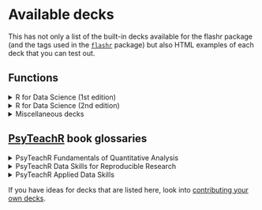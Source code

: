 # Available decks

This has not only a list of the built-in decks available for the flashr package (and the tags used in the [`flashr`](https://jeffreyrstevens.github.io/flashr/) package) but also HTML examples of each deck that you can test out.

## Functions

<details>

<summary>R for Data Science (1st edition)</summary>

-   <a href = "decks/r4ds01.html" target="_blank">Ch. 1 Introduction</a>: `r4ds01`
-   <a href = "decks/r4ds03.html" target="_blank">Ch. 3 Data visualization</a>: `r4ds03`
-   <a href = "decks/r4ds05.html" target="_blank">Ch. 5 Data transformation</a>: `r4ds05`
-   <a href = "decks/r4ds07.html" target="_blank">Ch. 7 Exploratory data analysis</a>: `r4ds07`
-   <a href = "decks/r4ds08.html" target="_blank">Ch. 8 Workflow: projects</a>: `r4ds08`
-   <a href = "decks/r4ds10.html" target="_blank">Ch. 10 Tibbles</a>: `r4ds10`
-   <a href = "decks/r4ds11.html" target="_blank">Ch. 11 Data import</a>: `r4ds11`
-   <a href = "decks/r4ds12.html" target="_blank">Ch. 12 Tidy data</a>: `r4ds12`
-   <a href = "decks/r4ds13.html" target="_blank">Ch. 13 Relational data</a>: `r4ds13`
-   <a href = "decks/r4ds14.html" target="_blank">Ch. 14 Strings</a>: `r4ds14`
-   <a href = "decks/r4ds15.html" target="_blank">Ch. 15 Factors</a>: `r4ds15`
-   <a href = "decks/r4ds16.html" target="_blank">Ch. 16 Dates and times</a>: `r4ds16`
-   <a href = "decks/r4ds18.html" target="_blank">Ch. 18 Pipes</a>: `r4ds18`
-   <a href = "decks/r4ds20.html" target="_blank">Ch. 20 Vectors</a>: `r4ds20`
-   <a href = "decks/r4ds21.html" target="_blank">Ch. 21 Iteration</a>: `r4ds21`
-   <a href = "decks/r4ds23.html" target="_blank">Ch. 23 Model basics</a>: `r4ds23`
-   <a href = "decks/r4ds25.html" target="_blank">Ch. 25 Many models</a>: `r4ds25`
-   <a href = "decks/r4ds27.html" target="_blank">Ch. 27 R Markdown</a>: `r4ds27`
-   <a href = "decks/r4ds28.html" target="_blank">Ch. 28 Graphics for communication</a>: `r4ds28`
-   <a href = "decks/r4ds29.html" target="_blank">Ch. 29 R Markdown formats</a>: `r4ds29`
-   <a href = "decks/r4ds30.html" target="_blank">Ch. 30 R Markdown workflow</a>: `r4ds30`

</details>

<details>

<summary>R for Data Science (2nd edition)</summary>

-   <a href = "html/r4ds-2e00.html" target="_blank">Ch. 0 Introduction</a>: `r4ds-2e00`
-   <a href = "html/r4ds-2e01.html" target="_blank">Ch. 1 Data visualization</a>: `r4ds-2e01`
-   <a href = "decks/r4ds-2e02.html" target="_blank">Ch. 2 Workflow: Basics</a>: `r4ds-2e02`
-   <a href = "decks/r4ds-2e03.html" target="_blank">Ch. 3 Data transformation</a>: `r4ds-2e03`
-   <a href = "decks/r4ds-2e04.html" target="_blank">Ch. 4 Workflow: Style</a>: `r4ds-2e04`
-   <a href = "decks/r4ds-2e05.html" target="_blank">Ch. 5 Data tidying</a>: `r4ds-2e05`
-   <a href = "decks/r4ds-2e07.html" target="_blank">Ch. 7 Data import</a>: `r4ds-2e07`
-   <a href = "decks/r4ds-2e09.html" target="_blank">Ch. 9 Layers</a>: `r4ds-2e09`
-   <a href = "decks/r4ds-2e10.html" target="_blank">Ch. 10 Exploratory data analysis</a>: `r4ds-2e10`
-   <a href = "decks/r4ds-2e11.html" target="_blank">Ch. 11 Communication</a>: `r4ds-2e11`
-   <a href = "decks/r4ds-2e12.html" target="_blank">Ch. 12 Logical vectors</a>: `r4ds-2e12`
-   <a href = "decks/r4ds-2e13.html" target="_blank">Ch. 13 Numbers</a>: `r4ds-2e13`
-   <a href = "decks/r4ds-2e14.html" target="_blank">Ch. 14 Strings</a>: `r4ds-2e14`
-   <a href = "decks/r4ds-2e15.html" target="_blank">Ch. 15 Regular expressions</a>: `r4ds-2e15`
-   <a href = "decks/r4ds-2e16.html" target="_blank">Ch. 16 Factors</a>: `r4ds-2e16`
-   <a href = "decks/r4ds-2e17.html" target="_blank">Ch. 17 Dates and times</a>: `r4ds-2e17`
-   <a href = "decks/r4ds-2e18.html" target="_blank">Ch. 18 Missing values</a>: `r4ds-2e18`
-   <a href = "decks/r4ds-2e19.html" target="_blank">Ch. 19 Joins</a>: `r4ds-2e19`
-   <a href = "decks/r4ds-2e20.html" target="_blank">Ch. 20 Spreadsheets</a>: `r4ds-2e20`
-   <a href = "decks/r4ds-2e21.html" target="_blank">Ch. 21 Databases</a>: `r4ds-2e21`
-   <a href = "decks/r4ds-2e22.html" target="_blank">Ch. 22 Arrow</a>: `r4ds-2e22`
-   <a href = "decks/r4ds-2e23.html" target="_blank">Ch. 23 Hierarchical data</a>: `r4ds-2e23`
-   <a href = "decks/r4ds-2e24.html" target="_blank">Ch. 24 Web scraping</a>: `r4ds-2e24`
-   <a href = "decks/r4ds-2e25.html" target="_blank">Ch. 25 Functions</a>: `r4ds-2e25`
-   <a href = "decks/r4ds-2e26.html" target="_blank">Ch. 26 Iteration</a>: `r4ds-2e26`
-   <a href = "decks/r4ds-2e27.html" target="_blank">Ch. 27 Base R</a>: `r4ds-2e27`
-   <a href = "decks/r4ds-2e28.html" target="_blank">Ch. 28 Quarto</a>: `r4ds-2e28`
-   <a href = "decks/r4ds-2e29.html" target="_blank">Ch. 29 Quarto formats</a>: `r4ds-2e29`

</details>

<details>

<summary>Miscellaneous decks</summary>

-   <a href = "decks/data_types.html" target="_blank">Data types</a>: `data_types`
-   <a href = "decks/operators.html" target="_blank">Operators</a>: `operators`
-   <a href = "decks/vectors.html" target="_blank">Vectors</a>: `vectors`

</details>

## [PsyTeachR](https://psyteachr.github.io/) book glossaries

<details>

<summary>PsyTeachR Fundamentals of Quantitative Analysis</summary>

-   <a href = "decks/psyteachr_fqa01.html" target="_blank">Ch. 1 Introduction to programming</a>: `psyteachr_fqa01`
-   <a href = "decks/psyteachr_fqa02.html" target="_blank">Ch. 2 Creating reproducible documents</a>: `psyteachr_fqa002`
-   <a href = "decks/psyteachr_fqa03.html" target="_blank">Ch. 3 Intro to data visualisation</a>: `psyteachr_fqa03`
-   <a href = "decks/psyteachr_fqa04.html" target="_blank">Ch. 4 Data wrangling 1</a>: `psyteachr_fqa04`
-   <a href = "decks/psyteachr_fqa05.html" target="_blank">Ch. 5 Data wrangling 2</a>: `psyteachr_fqa05`
-   <a href = "decks/psyteachr_fqa06.html" target="_blank">Ch. 6 Data wrangling 3</a>: `psyteachr_fqa06`
-   <a href = "decks/psyteachr_fqa07.html" target="_blank">Ch. 7 Scatterplots, boxplots, violin plots</a>: `psyteachr_fqa07`
-   <a href = "decks/psyteachr_fqa08.html" target="_blank">Ch. 8 Regression with continuous predictor</a>: `psyteachr_fqa08`
-   <a href = "decks/psyteachr_fqa09.html" target="_blank">Ch. 9 Regression with categorical predictor</a>: `psyteachr_fqa09`
-   <a href = "decks/psyteachr_fqa10.html" target="_blank">Ch. 10 Statistical power</a>: `psyteachr_fqa10`
-   <a href = "decks/psyteachr_fqa11.html" target="_blank">Ch. 11 Missing data</a>: `psyteachr_fqa11`
-   <a href = "decks/psyteachr_fqa12.html" target="_blank">Ch. 12 One-way ANOVA</a>: `psyteachr_fqa12`
-   <a href = "decks/psyteachr_fqa13.html" target="_blank">Ch. 13 Factorial ANOVA</a>: `psyteachr_fqa13`
-   <a href = "decks/psyteachr_fqa14.html" target="_blank">Ch. 14 Multiple regression</a>: `psyteachr_fqa14`
-   <a href = "decks/psyteachr_fqa15.html" target="_blank">Ch. 15 Analysis Journey 1</a>: `psyteachr_fqa15`
-   <a href = "decks/psyteachr_fqa16.html" target="_blank">Ch. 16 Analysis Journey 2</a>: `psyteachr_fqa16`
<!-- -   <a href = "decks/psyteachr_fqa17.html" target="_blank">Ch. 17 Multiple regression</a>: `psyteachr_fqa17` -->

</details>

<details>

<summary>PsyTeachR Data Skills for Reproducible Research</summary>

-   <a href = "decks/psyteachr_dsrr01.html" target="_blank">Ch. 1 Introduction</a>: `psyteachr_dsrr01`
-   <a href = "decks/psyteachr_dsrr02.html" target="_blank">Ch. 2 Reports</a>: `psyteachr_dsrr02`
-   <a href = "decks/psyteachr_dsrr03.html" target="_blank">Ch. 3 Data visualisation</a>: `psyteachr_dsrr03`
-   <a href = "decks/psyteachr_dsrr04.html" target="_blank">Ch. 4 Data summaries</a>: `psyteachr_dsrr04`
-   <a href = "decks/psyteachr_dsrr05.html" target="_blank">Ch. 5 Data relations</a>: `psyteachr_dsrr05`
-   <a href = "decks/psyteachr_dsrr06.html" target="_blank">Ch. 6 Data tidying</a>: `psyteachr_dsrr06`
-   <a href = "decks/psyteachr_dsrr07.html" target="_blank">Ch. 7 Data wrangling</a>: `psyteachr_dsrr07`
-   <a href = "decks/psyteachr_dsrr08.html" target="_blank">Ch. 8 Iteration & functions</a>: `psyteachr_dsrr08`
-   <a href = "decks/psyteachr_dsrr09.html" target="_blank">Ch. 9 Probability & simulation</a>: `psyteachr_dsrr09`
-   <a href = "decks/psyteachr_dsrr10.html" target="_blank">Ch. 10 Next steps</a>: `psyteachr_dsrr10`

</details>

<details>

<summary>PsyTeachR Applied Data Skills</summary>

-   <a href = "decks/psyteachr_ads01.html" target="_blank">Ch. 1 Intro to R and RStudio</a>: `psyteachr_ads01`
-   <a href = "decks/psyteachr_ads02.html" target="_blank">Ch. 2 Reports with R Markdown</a>: `psyteachr_ads02`
-   <a href = "decks/psyteachr_ads03.html" target="_blank">Ch. 3 Data visualisation</a>: `psyteachr_ads03`
-   <a href = "decks/psyteachr_ads04.html" target="_blank">Ch. 4 Data summaries</a>: `psyteachr_ads04`
-   <a href = "decks/psyteachr_ads05.html" target="_blank">Ch. 5 Practice report</a>: `psyteachr_ads05`
-   <a href = "decks/psyteachr_ads06.html" target="_blank">Ch. 6 Coding with AI</a>: `psyteachr_ads06`
-   <a href = "decks/psyteachr_ads07.html" target="_blank">Ch. 7 Data relations</a>: `psyteachr_ads07`
-   <a href = "decks/psyteachr_ads08.html" target="_blank">Ch. 8 Data tidying</a>: `psyteachr_ads08`
-   <a href = "decks/psyteachr_ads09.html" target="_blank">Ch. 9 Data wrangling</a>: `psyteachr_ads09`
-   <a href = "decks/psyteachr_ads10.html" target="_blank">Ch. 10 Customising visualisations & reports</a>: `psyteachr_ads10`

</details>

If you have ideas for decks that are listed here, look into [contributing your own decks](contribute.html).